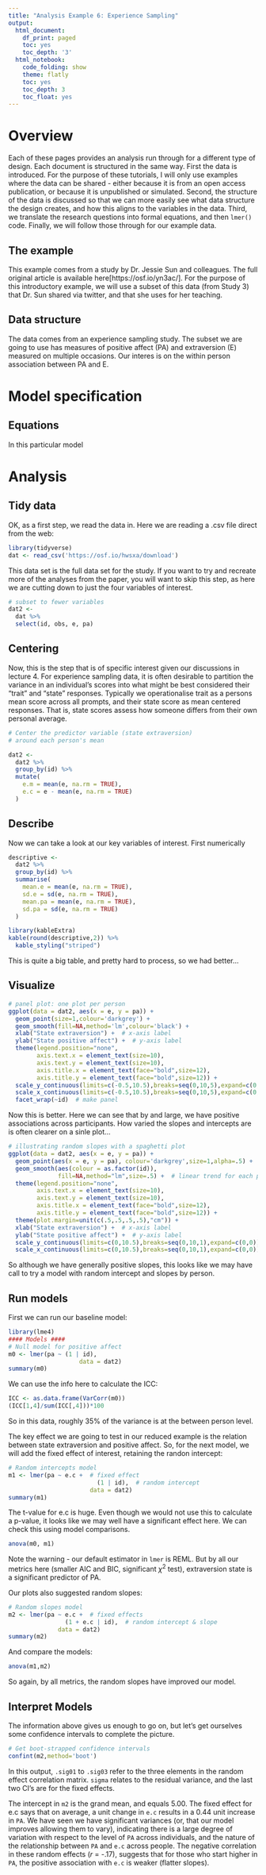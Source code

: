 ```yaml
---
title: "Analysis Example 6: Experience Sampling"
output:
  html_document:
    df_print: paged
    toc: yes
    toc_depth: '3'
  html_notebook:
    code_folding: show
    theme: flatly
    toc: yes
    toc_depth: 3
    toc_float: yes
---
```


# Overview
Each of these pages provides an analysis run through for a different type of design. Each document is structured in the same way. First the data is introduced. For the purpose of these tutorials, I will only use examples where the data can be shared - either because it is from an open access publication, or because it is unpublished or simulated. Second, the structure of the data is discussed so that we can more easily see what data structure the design creates, and how this aligns to the variables in the data. Third, we translate the research questions into formal equations, and then `lmer()` code. Finally, we will follow those through for our example data.

## The example
This example comes from a study by Dr. Jessie Sun and colleagues. The full original article is available here[https://osf.io/yn3ac/]. For the purpose of this introductory example, we will use a subset of this data (from Study 3) that Dr. Sun shared via twitter, and that she uses for her teaching. 

## Data structure
The data comes from an experience sampling study. The subset we are going to use has measures of positive affect (PA) and extraversion (E) measured on multiple occasions. Our interes is on the within person association between PA and E.

# Model specification

## Equations
In this particular model 

# Analysis

## Tidy data
OK, as a first step, we read the data in. Here we are reading a .csv file direct from the web:

```r
library(tidyverse)
dat <- read_csv('https://osf.io/hwsxa/download')
```

This data set is the full data set for the study. If you want to try and recreate more of the analyses from the paper, you will want to skip this step, as here we are cutting down to just the four variables of interest.

```r
# subset to fewer variables
dat2 <- 
  dat %>% 
  select(id, obs, e, pa)
```

## Centering
Now, this is the step that is of specific interest given our discussions in lecture 4. For experience sampling data, it is often desirable to partition the variance in an individual's scores into what might be best considered their "trait" and "state" responses. Typically we operationalise trait as a persons mean score across all prompts, and their state score as mean centered responses. That is, state scores assess how someone differs from their own personal average.

```r
# Center the predictor variable (state extraversion)
# around each person's mean

dat2 <- 
  dat2 %>%
  group_by(id) %>%
  mutate(
    e.m = mean(e, na.rm = TRUE),
    e.c = e - mean(e, na.rm = TRUE)
  )
```

## Describe
Now we can take a look at our key variables of interest. First numerically
```r
descriptive <- 
  dat2 %>%
  group_by(id) %>%
  summarise(
    mean.e = mean(e, na.rm = TRUE),
    sd.e = sd(e, na.rm = TRUE),
    mean.pa = mean(e, na.rm = TRUE),
    sd.pa = sd(e, na.rm = TRUE)
  )
```

```r
library(kableExtra)
kable(round(descriptive,2)) %>%
  kable_styling("striped")
```

This is quite a big table, and pretty hard to process, so we had better...

## Visualize


```r
# panel plot: one plot per person
ggplot(data = dat2, aes(x = e, y = pa)) + 
  geom_point(size=1,colour='darkgrey') + 
  geom_smooth(fill=NA,method='lm',colour='black') +
  xlab("State extraversion") +  # x-axis label
  ylab("State positive affect") +  # y-axis label
  theme(legend.position="none",
        axis.text.x = element_text(size=10),
        axis.text.y = element_text(size=10),
        axis.title.x = element_text(face="bold",size=12),
        axis.title.y = element_text(face="bold",size=12)) +
  scale_y_continuous(limits=c(-0.5,10.5),breaks=seq(0,10,5),expand=c(0,0)) +
  scale_x_continuous(limits=c(-0.5,10.5),breaks=seq(0,10,5),expand=c(0,0)) +
  facet_wrap(~id)  # make panel
```

Now this is better. Here we can see that by and large, we have positive associations across participants. How varied the slopes and intercepts are is often clearer on a sinle plot...

```r
# illustrating random slopes with a spaghetti plot
ggplot(data = dat2, aes(x = e, y = pa)) +
  geom_point(aes(x = e, y = pa), colour='darkgrey',size=1,alpha=.5) +
  geom_smooth(aes(colour = as.factor(id)),
              fill=NA,method="lm",size=.5) +  # linear trend for each participant
  theme(legend.position="none",
        axis.text.x = element_text(size=10),
        axis.text.y = element_text(size=10),
        axis.title.x = element_text(face="bold",size=12),
        axis.title.y = element_text(face="bold",size=12)) +
  theme(plot.margin=unit(c(.5,.5,.5,.5),"cm")) +
  xlab("State extraversion") +  # x-axis label
  ylab("State positive affect") +  # y-axis label
  scale_y_continuous(limits=c(0,10.5),breaks=seq(0,10,1),expand=c(0,0)) +
  scale_x_continuous(limits=c(0,10.5),breaks=seq(0,10,1),expand=c(0,0))
```

So although we have generally positive slopes, this looks like we may have call to try a model with random intercept and slopes by person.

## Run models

First we can run our baseline model:

```r
library(lme4)
#### Models ####
# Null model for positive affect
m0 <- lmer(pa ~ (1 | id), 
                    data = dat2)
summary(m0) 
```

We can use the info here to calculate the ICC:

```r
ICC <- as.data.frame(VarCorr(m0))
(ICC[1,4]/sum(ICC[,4]))*100
```

So in this data, roughly 35% of the variance is at the between person level.

The key effect we are going to test in our reduced example is the relation between state extraversion and positive affect. So, for the next model, we will add the fixed effect of interest, retaining the randon intercept:

```r
# Random intercepts model
m1 <- lmer(pa ~ e.c +  # fixed effect 
                         (1 | id),  # random intercept
                       data = dat2) 
summary(m1)
```

The t-value for e.c is huge. Even though we would not use this to calculate a p-value, it looks like we may well have a significant effect here. We can check this using model comparisons.

```r
anova(m0, m1)
```

Note the warning - our default estimator in `lmer` is REML. But by all our metrics here (smaller AIC and BIC, significant $\chi^2$ test), extraversion state is a significant predictor of PA.

Our plots also suggested random slopes: 

```r
# Random slopes model
m2 <- lmer(pa ~ e.c +  # fixed effects 
                (1 + e.c | id),  # random intercept & slope
              data = dat2) 
summary(m2)
```

And compare the models:

```r
anova(m1,m2)
```

So again, by all metrics, the random slopes have improved our model.

## Interpret Models
The information above gives us enough to go on, but let's get ourselves some confidence intervals to complete the picture. 

```r
# Get boot-strapped confidence intervals
confint(m2,method='boot')
```

In this output, `.sig01` to `.sig03` refer to the three elements in the random effect correlation matrix. `sigma` relates to the residual variance, and the last two CI's are for the fixed effects.

The intercept in `m2` is the grand mean, and equals 5.00. The fixed effect for e.c says that on average, a unit change in `e.c` results in a 0.44 unit increase in `PA`. We have seen we have significant variances (or, that our model improves allowing them to vary), indicating there is a large degree of variation with respect to the level of `PA` across individuals, and the nature of the relationship between `PA` and `e.c` across people. The negative correlation in these random effects (*r* = -.17), suggests that for those who start higher in `PA`, the positive association with `e.c` is weaker (flatter slopes).

